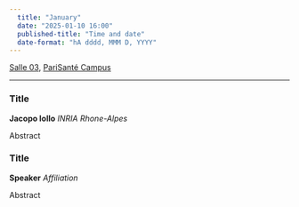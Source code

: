 ```yaml
---
  title: "January"
  date: "2025-01-10 16:00"
  published-title: "Time and date"
  date-format: "hA dddd, MMM D, YYYY"
---
```


[Salle 03](../../psc_rooms.qmd), [PariSanté Campus](https://maps.app.goo.gl/cpFoxoZgbT6HCV6x9)

------------------------------------------------------------------------

### Title

**Jacopo Iollo** *INRIA Rhone-Alpes*

Abstract

### Title

**Speaker** *Affiliation*

Abstract
